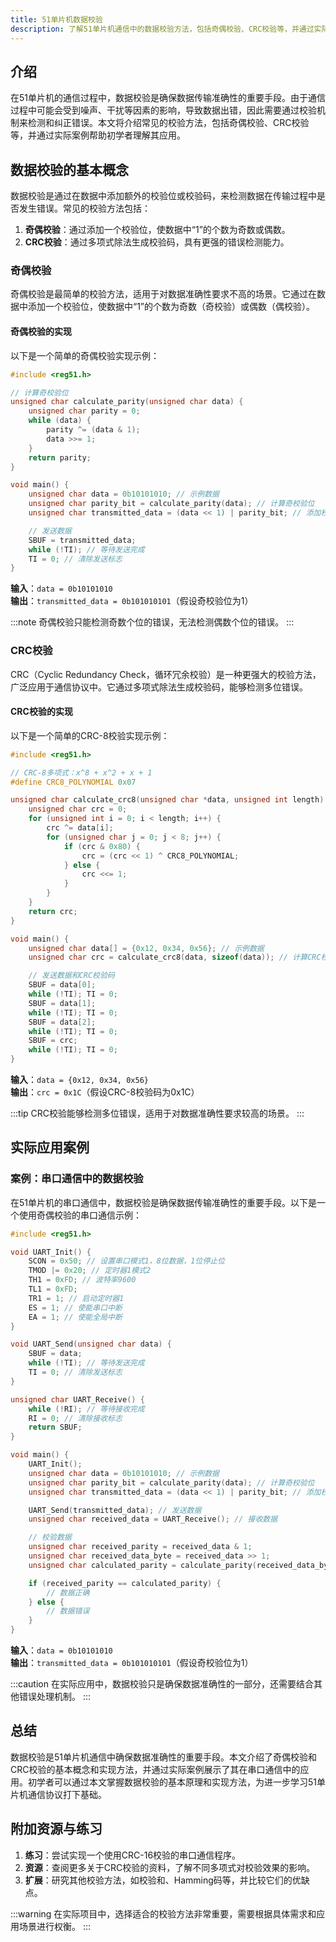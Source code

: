 ```yaml
---
title: 51单片机数据校验
description: 了解51单片机通信中的数据校验方法，包括奇偶校验、CRC校验等，并通过实际案例掌握其应用。
---
```


## 介绍

在51单片机的通信过程中，数据校验是确保数据传输准确性的重要手段。由于通信过程中可能会受到噪声、干扰等因素的影响，导致数据出错，因此需要通过校验机制来检测和纠正错误。本文将介绍常见的校验方法，包括奇偶校验、CRC校验等，并通过实际案例帮助初学者理解其应用。

## 数据校验的基本概念

数据校验是通过在数据中添加额外的校验位或校验码，来检测数据在传输过程中是否发生错误。常见的校验方法包括：

1. **奇偶校验**：通过添加一个校验位，使数据中“1”的个数为奇数或偶数。
2. **CRC校验**：通过多项式除法生成校验码，具有更强的错误检测能力。

### 奇偶校验

奇偶校验是最简单的校验方法，适用于对数据准确性要求不高的场景。它通过在数据中添加一个校验位，使数据中“1”的个数为奇数（奇校验）或偶数（偶校验）。

#### 奇偶校验的实现

以下是一个简单的奇偶校验实现示例：

```c
#include <reg51.h>

// 计算奇校验位
unsigned char calculate_parity(unsigned char data) {
    unsigned char parity = 0;
    while (data) {
        parity ^= (data & 1);
        data >>= 1;
    }
    return parity;
}

void main() {
    unsigned char data = 0b10101010; // 示例数据
    unsigned char parity_bit = calculate_parity(data); // 计算奇校验位
    unsigned char transmitted_data = (data << 1) | parity_bit; // 添加校验位

    // 发送数据
    SBUF = transmitted_data;
    while (!TI); // 等待发送完成
    TI = 0; // 清除发送标志
}
```

**输入**：`data = 0b10101010`  
**输出**：`transmitted_data = 0b101010101`（假设奇校验位为1）

:::note
奇偶校验只能检测奇数个位的错误，无法检测偶数个位的错误。
:::

### CRC校验

CRC（Cyclic Redundancy Check，循环冗余校验）是一种更强大的校验方法，广泛应用于通信协议中。它通过多项式除法生成校验码，能够检测多位错误。

#### CRC校验的实现

以下是一个简单的CRC-8校验实现示例：

```c
#include <reg51.h>

// CRC-8多项式：x^8 + x^2 + x + 1
#define CRC8_POLYNOMIAL 0x07

unsigned char calculate_crc8(unsigned char *data, unsigned int length) {
    unsigned char crc = 0;
    for (unsigned int i = 0; i < length; i++) {
        crc ^= data[i];
        for (unsigned char j = 0; j < 8; j++) {
            if (crc & 0x80) {
                crc = (crc << 1) ^ CRC8_POLYNOMIAL;
            } else {
                crc <<= 1;
            }
        }
    }
    return crc;
}

void main() {
    unsigned char data[] = {0x12, 0x34, 0x56}; // 示例数据
    unsigned char crc = calculate_crc8(data, sizeof(data)); // 计算CRC校验码

    // 发送数据和CRC校验码
    SBUF = data[0];
    while (!TI); TI = 0;
    SBUF = data[1];
    while (!TI); TI = 0;
    SBUF = data[2];
    while (!TI); TI = 0;
    SBUF = crc;
    while (!TI); TI = 0;
}
```

**输入**：`data = {0x12, 0x34, 0x56}`  
**输出**：`crc = 0x1C`（假设CRC-8校验码为0x1C）

:::tip
CRC校验能够检测多位错误，适用于对数据准确性要求较高的场景。
:::

## 实际应用案例

### 案例：串口通信中的数据校验

在51单片机的串口通信中，数据校验是确保数据传输准确性的重要手段。以下是一个使用奇偶校验的串口通信示例：

```c
#include <reg51.h>

void UART_Init() {
    SCON = 0x50; // 设置串口模式1，8位数据，1位停止位
    TMOD |= 0x20; // 定时器1模式2
    TH1 = 0xFD; // 波特率9600
    TL1 = 0xFD;
    TR1 = 1; // 启动定时器1
    ES = 1; // 使能串口中断
    EA = 1; // 使能全局中断
}

void UART_Send(unsigned char data) {
    SBUF = data;
    while (!TI); // 等待发送完成
    TI = 0; // 清除发送标志
}

unsigned char UART_Receive() {
    while (!RI); // 等待接收完成
    RI = 0; // 清除接收标志
    return SBUF;
}

void main() {
    UART_Init();
    unsigned char data = 0b10101010; // 示例数据
    unsigned char parity_bit = calculate_parity(data); // 计算奇校验位
    unsigned char transmitted_data = (data << 1) | parity_bit; // 添加校验位

    UART_Send(transmitted_data); // 发送数据
    unsigned char received_data = UART_Receive(); // 接收数据

    // 校验数据
    unsigned char received_parity = received_data & 1;
    unsigned char received_data_byte = received_data >> 1;
    unsigned char calculated_parity = calculate_parity(received_data_byte);

    if (received_parity == calculated_parity) {
        // 数据正确
    } else {
        // 数据错误
    }
}
```

**输入**：`data = 0b10101010`  
**输出**：`transmitted_data = 0b101010101`（假设奇校验位为1）

:::caution
在实际应用中，数据校验只是确保数据准确性的一部分，还需要结合其他错误处理机制。
:::

## 总结

数据校验是51单片机通信中确保数据准确性的重要手段。本文介绍了奇偶校验和CRC校验的基本概念和实现方法，并通过实际案例展示了其在串口通信中的应用。初学者可以通过本文掌握数据校验的基本原理和实现方法，为进一步学习51单片机通信协议打下基础。

## 附加资源与练习

1. **练习**：尝试实现一个使用CRC-16校验的串口通信程序。
2. **资源**：查阅更多关于CRC校验的资料，了解不同多项式对校验效果的影响。
3. **扩展**：研究其他校验方法，如校验和、Hamming码等，并比较它们的优缺点。

:::warning
在实际项目中，选择适合的校验方法非常重要，需要根据具体需求和应用场景进行权衡。
:::